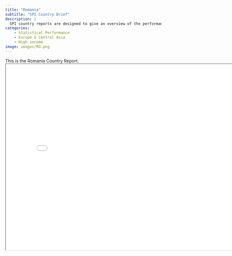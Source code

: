 ```yaml
---
title: "Romania"
subtitle: "SPI Country Brief"
description: |
  SPI country reports are designed to give an overview of the performance of Romania.
categories:
    - Statistical Performance
    - Europe & Central Asia
    - High income
image: images/RO.png
---
```


This is the Romania Country Report.
<iframe src="charts/Romania_chart.html" width="800" height="600"></iframe>

